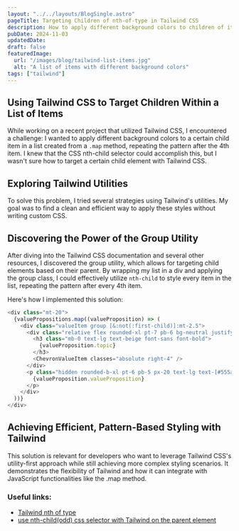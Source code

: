 ```yaml
---
layout: "../../layouts/BlogSingle.astro"
pageTitle: Targeting Children of nth-of-type in Tailwind CSS
description: How to apply different background colors to children of items in a list.
pubDate: 2024-11-03
updatedDate:
draft: false
featuredImage:
  url: "/images/blog/tailwind-list-items.jpg"
  alt: "A list of items with different background colors"
tags: ["tailwind"]
---
```


## Using Tailwind CSS to Target Children Within a List of Items

While working on a recent project that utilized Tailwind CSS, I encountered a challenge: I wanted to apply different background colors to a certain child item in a list created from a `.map` method, repeating the pattern after the 4th item. I knew that the CSS nth-child selector could accomplish this, but I wasn't sure how to target a certain child element with Tailwind CSS.

## Exploring Tailwind Utilities

To solve this problem, I tried several strategies using Tailwind's utilities. My goal was to find a clean and efficient way to apply these styles without writing custom CSS.

## Discovering the Power of the Group Utility

After diving into the Tailwind CSS documentation and several other resources, I discovered the group utility, which allows for targeting child elements based on their parent. By wrapping my list in a div and applying the group class, I could effectively utilize `nth-child` to style every item in the list, repeating the pattern after every 4th item.

Here's how I implemented this solution:

```js
<div class="mt-20">
  {valuePropositions.map((valueProposition) => (
    <div class="valueItem group [&:not(:first-child)]:mt-2.5">
      <div class="relative flex rounded-xl pt-7 pb-6 bg-neutral justify-center items-center">
        <h3 class="mb-0 text-lg text-beige font-sans font-bold">
          {valueProposition.topic}
        </h3>
        <ChevronValueItem classes="absolute right-4" />
      </div>
      <p class="hidden rounded-b-xl pt-6 pb-5 px-20 text-lg text-[#555a6e] group-[&:nth-of-type(4n+1)]:bg-blue-light group-[&:nth-of-type(4n+2)]:bg-coral-light group-[&:nth-of-type(4n+3)]:bg-green-light group-[&:nth-of-type(4n+4)]:bg-white">
        {valueProposition.valueProposition}
      </p>
    </div>
  ))}
</div>
```

## Achieving Efficient, Pattern-Based Styling with Tailwind

This solution is relevant for developers who want to leverage Tailwind CSS's utility-first approach while still achieving more complex styling scenarios. It demonstrates the flexibility of Tailwind and how it can integrate with JavaScript functionalities like the .map method.

### Useful links:

- [Tailwind nth of type](https://medium.com/@djtamarapavlichek/tailwind-nth-of-type-ed617547f15e)
- [use nth-child(odd) css selector with Tailwind on the parent element](https://stackoverflow.com/questions/74367340/use-nth-childodd-css-selector-with-tailwind-on-the-parent-element/76739129#76739129)
